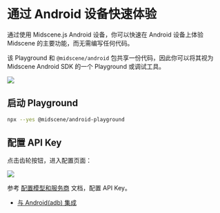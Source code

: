 
# 通过 Android 设备快速体验

通过使用 Midscene.js Android 设备，你可以快速在 Android 设备上体验 Midscene 的主要功能，而无需编写任何代码。

该 Playground 和 `@midscene/android` 包共享一份代码，因此你可以将其视为 Midscene Android SDK 的一个 Playground 或调试工具。

![](/android-playground.png)

<PrepareAndroid />

## 启动 Playground

```bash
npx --yes @midscene/android-playground
```

## 配置 API Key

点击齿轮按钮，进入配置页面：

![](/android-set-env.png)

参考 [配置模型和服务商](./model-provider) 文档，配置 API Key。

<StartExperience />

* [与 Android(adb) 集成](./integrate-with-android)
